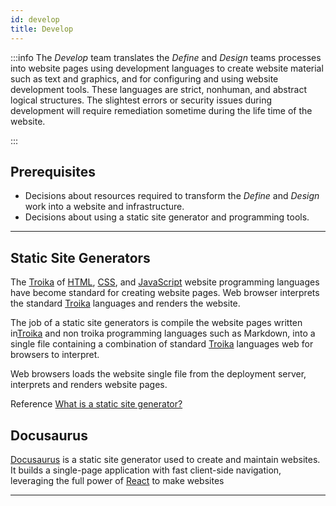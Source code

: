 ```yaml
---
id: develop
title: Develop
---
```


:::info
The *Develop* team translates the *Define* and *Design* teams processes into website pages using development languages to create website material such as text and graphics, and for configuring and using website development tools. These languages are strict, nonhuman, and abstract logical structures. The slightest errors or security issues during development will require remediation sometime during the life time of the website. 

:::

## Prerequisites

- Decisions about resources required to transform the *Define* and *Design* work into a website and infrastructure.
- Decisions about using a static site generator and programming tools.

---

## Static Site Generators

The [Troika](programming#troika) of [HTML](https://developer.mozilla.org/en-US/docs/Web/HTML), [CSS](https://developer.mozilla.org/oyn-US/docs/Web/CSS), and [JavaScript](https://developer.mozilla.org/en-US/docs/Web/JavaScript) website programming languages have become standard for creating website pages. Web browser interprets the standard [Troika](programming#troika) languages and renders the website.

The job of a static site generators is compile the website pages written in[Troika](programming#troika) and non troika programming languages such as Markdown, into a single file containing a combination of standard [Troika](programming#troika) languages web for browsers to interpret.

Web browsers loads the website single file from the deployment server, interprets and renders website pages.

Reference
[What is a static site generator?](https://www.cloudflare.com/learning/performance/static-site-generator/)

## Docusaurus

[Docusaurus](https://docusaurus.io/) is a static site generator used to create and maintain websites. It builds a single-page application with fast client-side navigation, leveraging the full power of [React](https://reactjs.org/) to make websites

---
